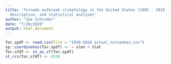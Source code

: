 ```yaml
---
title: 'Tornado outbreak climatology in the United States (1995 - 2019): Definitions,
  description, and statistical analyses'
author: "Zoe Schroder"
date: "7/20/2020"
output: html_document
---
```


```r
Tor.spdf <- read.csv(file = "1950-2018_actual_tornadoes.csv")
sp::coordinates(Tor.spdf) <- ~ slon + slat
Tor.sfdf <- st_as_sf(Tor.spdf)
st_crs(Tor.sfdf) <- 4326
```